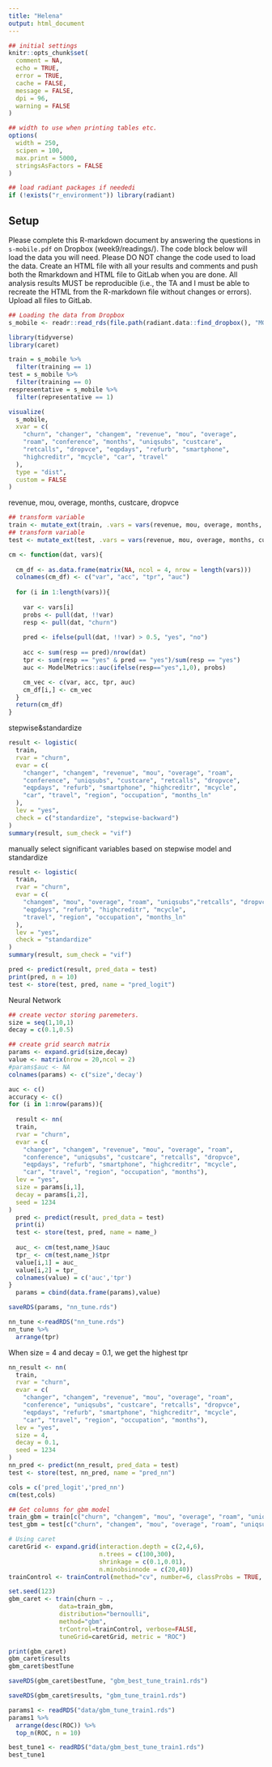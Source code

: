 ```yaml
---
title: "Helena"
output: html_document
---
```


```r
## initial settings
knitr::opts_chunk$set(
  comment = NA,
  echo = TRUE,
  error = TRUE,
  cache = FALSE,
  message = FALSE,
  dpi = 96,
  warning = FALSE
)

## width to use when printing tables etc.
options(
  width = 250,
  scipen = 100,
  max.print = 5000,
  stringsAsFactors = FALSE
)

## load radiant packages if neededi
if (!exists("r_environment")) library(radiant)
```

<style>
.table {
  width: auto;
}
ul, ol {
  padding-left: 18px;
}
pre, code, pre code {
  overflow: auto;
  white-space: pre;
  word-wrap: normal;
  background-color: #ffffff;
}
</style>

## Setup

Please complete this R-markdown document by answering the questions in `s-mobile.pdf` on Dropbox (week9/readings/). The code block below will load the data you will need. Please DO NOT change the code used to load the data. Create an HTML file with all your results and comments and push both the Rmarkdown and HTML file to GitLab when you are done. All analysis results MUST be reproducible (i.e., the TA and I must be able to recreate the HTML from the R-markdown file without changes or errors). Upload all files to GitLab.

```r
## Loading the data from Dropbox
s_mobile <- readr::read_rds(file.path(radiant.data::find_dropbox(), "MGTA455-2019/data/s_mobile.rds"))
```

```r
library(tidyverse)
library(caret)
```


```r
train = s_mobile %>%
  filter(training == 1)
test = s_mobile %>%
  filter(training == 0)
respresentative = s_mobile %>%
  filter(representative == 1)
```

```r
visualize(
  s_mobile, 
  xvar = c(
    "churn", "changer", "changem", "revenue", "mou", "overage", 
    "roam", "conference", "months", "uniqsubs", "custcare", 
    "retcalls", "dropvce", "eqpdays", "refurb", "smartphone", 
    "highcreditr", "mcycle", "car", "travel"
  ), 
  type = "dist", 
  custom = FALSE
)
```

revenue, mou, overage, months, custcare, dropvce

```r
## transform variable
train <- mutate_ext(train, .vars = vars(revenue, mou, overage, months, custcare, dropvce), .funs = funs(log), .ext = "_ln")
## transform variable
test <- mutate_ext(test, .vars = vars(revenue, mou, overage, months, custcare, dropvce), .funs = funs(log), .ext = "_ln")
```

```r
cm <- function(dat, vars){
  
  cm_df <- as.data.frame(matrix(NA, ncol = 4, nrow = length(vars)))
  colnames(cm_df) <- c("var", "acc", "tpr", "auc")
  
  for (i in 1:length(vars)){
    
    var <- vars[i]
    probs <- pull(dat, !!var)
    resp <- pull(dat, "churn")
    
    pred <- ifelse(pull(dat, !!var) > 0.5, "yes", "no")
    
    acc <- sum(resp == pred)/nrow(dat)
    tpr <- sum(resp == "yes" & pred == "yes")/sum(resp == "yes")
    auc <- ModelMetrics::auc(ifelse(resp=="yes",1,0), probs)

    cm_vec <- c(var, acc, tpr, auc)
    cm_df[i,] <- cm_vec
  }
  return(cm_df)
}

```

stepwise&standardize
```r
result <- logistic(
  train, 
  rvar = "churn", 
  evar = c(
    "changer", "changem", "revenue", "mou", "overage", "roam", 
    "conference", "uniqsubs", "custcare", "retcalls", "dropvce", 
    "eqpdays", "refurb", "smartphone", "highcreditr", "mcycle", 
    "car", "travel", "region", "occupation", "months_ln"
  ), 
  lev = "yes", 
  check = c("standardize", "stepwise-backward")
)
summary(result, sum_check = "vif")
```
manually select significant variables based on stepwise model and standardize
```r
result <- logistic(
  train, 
  rvar = "churn", 
  evar = c(
    "changem", "mou", "overage", "roam", "uniqsubs","retcalls", "dropvce", 
    "eqpdays", "refurb", "highcreditr", "mcycle", 
    "travel", "region", "occupation", "months_ln"
  ), 
  lev = "yes", 
  check = "standardize"
)
summary(result, sum_check = "vif")
```

```r
pred <- predict(result, pred_data = test)
print(pred, n = 10)
test <- store(test, pred, name = "pred_logit")
```

Neural Network
```r
## create vector storing paremeters. 
size = seq(1,10,1)
decay = c(0.1,0.5)

## create grid search matrix
params <- expand.grid(size,decay)
value <- matrix(nrow = 20,ncol = 2)
#params$auc <- NA
colnames(params) <- c("size",'decay')

auc <- c()
accuracy <- c()
for (i in 1:nrow(params)){
 
  result <- nn(
  train, 
  rvar = "churn", 
  evar = c(
    "changer", "changem", "revenue", "mou", "overage", "roam", 
    "conference", "uniqsubs", "custcare", "retcalls", "dropvce", 
    "eqpdays", "refurb", "smartphone", "highcreditr", "mcycle", 
    "car", "travel", "region", "occupation", "months"), 
  lev = "yes", 
  size = params[i,1], 
  decay = params[i,2], 
  seed = 1234
)
  pred <- predict(result, pred_data = test)
  print(i)
  test <- store(test, pred, name = name_)
  
  auc_ <- cm(test,name_)$auc
  tpr_ <- cm(test,name_)$tpr
  value[i,1] = auc_
  value[i,2] = tpr_
  colnames(value) = c('auc','tpr')
}
  params = cbind(data.frame(params),value)

saveRDS(params, "nn_tune.rds")

```

```r
nn_tune <-readRDS("nn_tune.rds")
nn_tune %>% 
  arrange(tpr)
```
When size = 4 and decay = 0.1, we get the highest tpr
```r
nn_result <- nn(
  train, 
  rvar = "churn", 
  evar = c(
    "changer", "changem", "revenue", "mou", "overage", "roam", 
    "conference", "uniqsubs", "custcare", "retcalls", "dropvce", 
    "eqpdays", "refurb", "smartphone", "highcreditr", "mcycle", 
    "car", "travel", "region", "occupation", "months"),  
  lev = "yes", 
  size = 4, 
  decay = 0.1, 
  seed = 1234
)
nn_pred <- predict(nn_result, pred_data = test)
test <- store(test, nn_pred, name = "pred_nn")
```

```r
cols = c('pred_logit','pred_nn')
cm(test,cols)
```

```r
## Get columns for gbm model
train_gbm = train[c("churn", "changem", "mou", "overage", "roam", "uniqsubs", "retcalls", "dropvce", "eqpdays", "refurb", "highcreditr", "mcycle", "travel", "region", "occupation", "months")]
test_gbm = test[c("churn", "changem", "mou", "overage", "roam", "uniqsubs", "retcalls", "dropvce", "eqpdays", "refurb", "highcreditr", "mcycle", "travel", "region", "occupation", "months")]
```


```r
# Using caret
caretGrid <- expand.grid(interaction.depth = c(2,4,6), 
                         n.trees = c(100,300),
                         shrinkage = c(0.1,0.01),
                         n.minobsinnode = c(20,40))
trainControl <- trainControl(method="cv", number=6, classProbs = TRUE, summaryFunction = twoClassSummary)

set.seed(123)
gbm_caret <- train(churn ~ ., 
              data=train_gbm, 
              distribution="bernoulli", 
              method="gbm",
              trControl=trainControl, verbose=FALSE,
              tuneGrid=caretGrid, metric = "ROC")

print(gbm_caret)
gbm_caret$results
gbm_caret$bestTune

saveRDS(gbm_caret$bestTune, "gbm_best_tune_train1.rds")

saveRDS(gbm_caret$results, "gbm_tune_train1.rds")
```

```r
params1 <- readRDS("data/gbm_tune_train1.rds")
params1 %>% 
  arrange(desc(ROC)) %>% 
  top_n(ROC, n = 10)

best_tune1 <- readRDS("data/gbm_best_tune_train1.rds")
best_tune1
```

